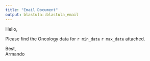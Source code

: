 ```yaml
---
title: "Email Document"
output: blastula::blastula_email
---
```


Hello,

Please find the Oncology data for `r min_date` `r max_date` attached.

Best,  
Armando
